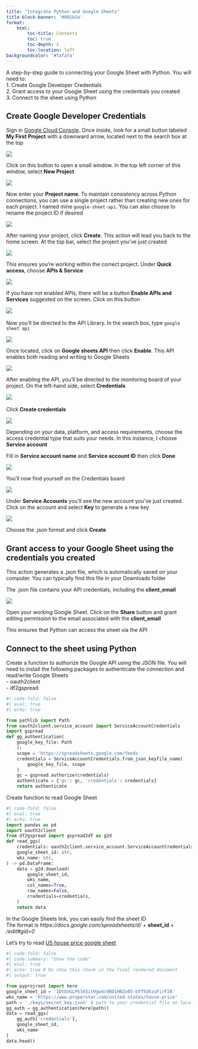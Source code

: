 ```yaml
---
title: "Integrate Python and Google Sheets"
title-block-banner: '#001b3a'
format: 
    html: 
        toc-title: Contents
        toc: true
        toc-depth: 2
        toc-location: left
backgroundcolor: '#fafafa'
---
```



A step-by-step guide to connecting your Google Sheet with Python. You will need to:  
1. Create Google Developer Credentials  
2. Grant access to your Google Sheet using the credentials you created  
3. Connect to the sheet using Python


## Create Google Developer Credentials
  

Sign in [Google Cloud Console](https://console.cloud.google.com/). Once inside, look for a small button labeled **My First Project** with a downward arrow, located next to the search box at the top \
  
![](./pics/google-console.png) \
  
Click on this button to open a small window. In the top left corner of this window, select **New Project** \
  
![](./pics/new-project.png) \
  
Now enter your **Project name**. To maintain consistency across Python connections, you can use a single project rather than creating new ones for each project. I named mine `google-sheet-api`. You can also choose to rename the project ID if desired \ 
  
![](./pics/create-project.png) \
  
After naming your project, click **Create**. This action will lead you back to the home screen. At the top bar, select the project you've just created \
  
![](./pics/select-new-project.png) \
  
This ensures you're working within the correct project. Under **Quick access**, choose **APIs & Service** \  
  
![](./pics/api.png) \
  
If you have not enabled APIs, there will be a button **Enable APIs and Services** suggested on the screen. Click on this button \
  
![](./pics/enable-api.png) \ 
  
Now you'll be directed to the API Library. In the search box, type `google sheet api` \
  
![](./pics/ggs-api.png) \
  
Once located, click on **Google sheets API** then click **Enable**. This API enables both reading and writing to Google Sheets \ 
  
![](./pics/hit-enable.png) \
  
After enabling the API, you'll be directed to the monitoring board of your project. On the left-hand side, select **Credentials** \ 
  
![](./pics/create-credentials.png) \ 
  
Click **Create credentials** \
  
![](./pics/credentials.png) \
  
Depending on your data, platform, and access requirements, choose the access credential type that suits your needs. In this instance, I choose **Service account** \
  
Fill in **Service account name** and **Service account ID** then click **Done** \  
  
![](./pics/fill-in.png) \
  
You'll now find yourself on the Credentials board \
  
![](./pics/credentialboard.png) \
  
Under **Service Accounts** you'll see the new account you've just created. Click on the account and select **Key** to generate a new key \
  
![](./pics/create-key.png) \
  
Choose the .json format and click **Create** \
  
## Grant access to your Google Sheet using the credentials you created
  
This action generates a .json file, which is automatically saved on your computer. You can typically find this file in your Downloads folder \  
  
The .json file contains your API credentials, including the **client_email** \ 
  
![](./pics/client_email.png) \
  
Open your working Google Sheet. Click on the **Share** button and grant editing permission to the email associated with the **client_email** \
  
This ensures that Python can access the sheet via the API \
  
## Connect to the sheet using Python 
  

Create a function to authorize the Google API using the JSON file. You will need to install the following packages to authenticate the connection and read/write Google Sheets \
- oauth2client  
- df2gspread  
  
```python
#| code-fold: false
#| eval: true 
#| echo: true 

from pathlib import Path
from oauth2client.service_account import ServiceAccountCredentials
import gspread
def gg_authentication(
    google_key_file: Path
    ):
    scope = 'https://spreadsheets.google.com/feeds'
    credentials = ServiceAccountCredentials.from_json_keyfile_name(
        google_key_file, scope
    )
    gc = gspread.authorize(credentials)
    authenticate = {'gc': gc, 'credentials': credentials}
    return authenticate
```  

Create function to read Google Sheet \
  
```python
#| code-fold: false
#| eval: true 
#| echo: true 
import pandas as pd
import oauth2client
from df2gspread import gspread2df as g2d
def read_ggs(
    credentials: oauth2client.service_account.ServiceAccountCredentials,
    google_sheet_id: str,
    wks_name: str,
) -> pd.DataFrame:
    data = g2d.download(
        google_sheet_id,
        wks_name,
        col_names=True,
        row_names=False,
        credentials=credentials,
    )
    return data
```

In the Google Sheets link, you can easily find the sheet ID \
The format is *https://docs.google.com/spreadsheets/d/* + **sheet_id** + */edit#gid=0* \
  
Let's try to read [US house price google sheet](https://docs.google.com/spreadsheets/d/1DtbVGLPklK5itHgw4c9BD1HBZo05-bYf5dXzuFirF28/edit#gid=0) \
  

```python
#| code-fold: false
#| code-summary: "Show the code"
#| eval: true 
#| echo: true # Do show this chunk in the final rendered document
#| output: true

from pyprojroot import here
google_sheet_id = '1DtbVGLPklK5itHgw4c9BD1HBZo05-bYf5dXzuFirF28'
wks_name = 'https://www.properstar.com/united-states/house-price'
path = './keys/secret_key.json' # path to your credential file on local machine
gg_auth = gg_authentication(here(path))
data = read_ggs(
    gg_auth['credentials'],
    google_sheet_id,
    wks_name
)
data.head()
```

\   
